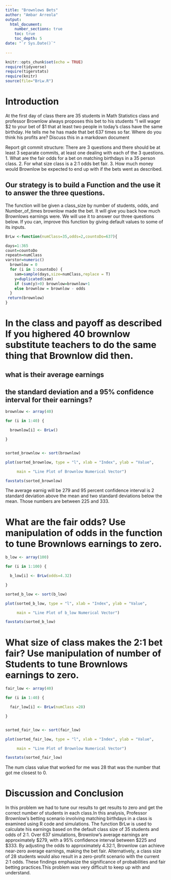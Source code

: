 ```yaml
---
title: "Brownlows Bets"
author: "Ambar Arreola"
output: 
  html_document:
    number_sections: true
    toc: true
    toc_depth: 5
date: "`r Sys.Date()`"    
    
---
```

```r
knitr::opts_chunk$set(echo = TRUE)
require(tidyverse)
require(tigerstats)
require(knitr)
source(file="BrLw.R")
```


<!-- We recommend you use git branches -- create a separate branch for each major section i.e. Introduction, Methods, Results, Inferential Results, and Discussion and Conclusions - leave the YAML block untouched until the final merge where you put in your own name !-->

# Introduction

<!--In this section you explain what you are trying to show.  Where did the data come from?  What is the research or other question you are trying to answer?!-->

 At the first day of class there are 35 students in Math Statistics class and professor Brownlow always proposes this bet to his students "I will wager $2 to your bet of $1 that at least two people in today's class have  the same birthday.  He tells me he has made that bet 637 times so far. Where do you think his profits are? Discuss this in a markdown document
 
Report git commit structure:
There are 3 questions and there should be at least 3 separate commits, at least one dealing with each of the 3 questions.
1. What are the fair odds for a bet on matching birthdays in a 35 person class.
2. For what size class is a 2:1 odds bet fair.
3. How much money would Brownlow be expected to end up with if the bets went as described.

## Our strategy is to build a Function and the use it to answer the three questions. 

The function will be given a class_size by number of students, odds, and Number_of_times brownlow made the bet.  It will give you back how much Brownlows earnings were. We will use it to answer our three questions below. If you can, improve this function by giving default values to some of its inputs. 

```r
BrLw <-function(numClass=35,odds=2,countoDo=637){

days=1:365
count=countoDo
repeatn=numClass
varstor=numeric()
  brownlow = 0
  for (i in 1:countoDo) {
    sam=sample(days,size=numClass,replace = T)
    y=duplicated(sam)
    if (sum(y)>0) brownlow=brownlow+1
    else brownlow = brownlow - odds
  }
 return(brownlow)
}

```



# In the class and payoff as described  If you highered 40 brownlow substitute teachers to do the same thing that Brownlow did then.
## what is their average earnings
## the standard deviation and a 95% confidence interval for their earnings?




  
<!--Explain and display your method of coming up with a 95% confidence interval of  professor Brownlows winnings (or losings)-->

```r

brownlow <- array(40)

for (i in 1:40) {

  brownlow[i] <- BrLw()

}



```


```r

sorted_brownlow <- sort(brownlow)

plot(sorted_brownlow, type = "l", xlab = "Index", ylab = "Value",

     main = "Line Plot of Brownlow Numerical Vector")

```

```r
favstats(sorted_brownlow)
```

The average earnig will be 279 and 95 percent confidence interval is 2 standard deviation above the mean and two standard deviations below the mean. Those numbers are between 225 and 333. 



# What are the fair odds? Use manipulation of odds in the function to tune Brownlows earnings to zero. 



```r

b_low <- array(100)

for (i in 1:100) {

  b_low[i] <- BrLw(odds=4.32)

}


```


```r

sorted_b_low <- sort(b_low)

plot(sorted_b_low, type = "l", xlab = "Index", ylab = "Value",

     main = "Line Plot of b_low Numerical Vector")

```

```r
favstats(sorted_b_low)
```



<!--Decide on your methods:  In this section explain the approach you will take to attack the issue --- how will you decide on a likely estimate of professor Brownlow's earnings or losses after 637 bets. Also explain how you construct a 95% confidence interval about your estimate of his winnings !-->






# What size of class makes the 2:1 bet fair?  Use manipulation of number of Students to tune Brownlows earnings to zero.




<!--Explain and display the results of your method of coming up with the estimate of professor Brownlows betting profits!-->



```r

fair_low <- array(40)

for (i in 1:40) {

  fair_low[i] <- BrLw(numClass =28)

}



```


```r

sorted_fair_low <- sort(fair_low)

plot(sorted_fair_low, type = "l", xlab = "Index", ylab = "Value",

     main = "Line Plot of Brownlow Numerical Vector")

```

```r
favstats(sorted_fair_low)
```

The num class value that worked for me was 28 that was the number that got me closest to 0. 


# Discussion and Conclusion

<!--Discussion and conclusion here.  If professor Brownlow is consistantly making or losing money how could he change his payout so that his profits center on zero?  Also discuss what size his class should be in order to have his current scheme balance at zero profit.!-->
In this problem we had to tune our results to get results to zero and get the correct number of students in each class.In this analysis, Professor Brownlow's betting scenario involving matching birthdays in a class is examined using R code and simulations. The function BrLw is used to calculate his earnings based on the default class size of 35 students and odds of 2:1. Over 637 simulations, Brownlow's average earnings are approximately $279, with a 95% confidence interval between $225 and $333. By adjusting the odds to approximately 4.32:1, Brownlow can achieve near-zero average earnings, making the bet fair. Alternatively, a class size of 28 students would also result in a zero-profit scenario with the current 2:1 odds. These findings emphasize the significance of probabilities and fair betting practices.This problem was very difficult to keep up with and understand.

